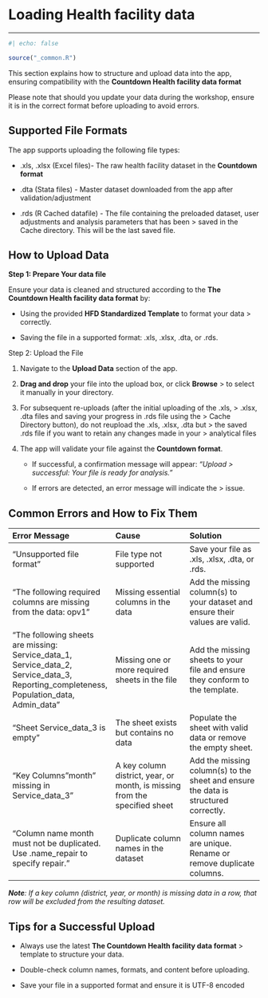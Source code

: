 # Loading Health facility data

------------------------------------------------------------------------

```r
#| echo: false

source("_common.R")
```

This section explains how to structure and upload data into the app, ensuring compatibility with the **Countdown Health facility data format**

Please note that should you update your data during the workshop, ensure it is in the correct format before uploading to avoid errors.

## **Supported File Formats**

The app supports uploading the following file types:

-   .xls, .xlsx (Excel files)- The raw health facility dataset in the **Countdown format**

-   .dta (Stata files) - Master dataset downloaded from the app after validation/adjustment

-   .rds (R Cached datafile) - The file containing the preloaded dataset, user adjustments and analysis parameters that has been \> saved in the Cache directory. This will be the last saved file.

## **How to Upload Data**

**Step 1: Prepare Your data file**

Ensure your data is cleaned and structured according to the **The Countdown Health facility data format** by:

-   Using the provided **HFD Standardized Template** to format your data \> correctly.

-   Saving the file in a supported format: .xls, .xlsx, .dta, or .rds.

Step 2: Upload the File

1.  Navigate to the **Upload Data** section of the app.

2.  **Drag and drop** your file into the upload box, or click **Browse** \> to select it manually in your directory.

3.  For subsequent re-uploads (after the initial uploading of the .xls, \> .xlsx, .dta files and saving your progress in .rds file using the \> Cache Directory button), do not reupload the .xls, .xlsx, .dta but \> the saved .rds file if you want to retain any changes made in your \> analytical files

4.  The app will validate your file against the **Countdown format**.

    -   If successful, a confirmation message will appear: *"Upload \> successful: Your file is ready for analysis."*

    -   If errors are detected, an error message will indicate the \> issue.

## **Common Errors and How to Fix Them**

| **Error Message** | **Cause** | **Solution** |
|:---|:---|:---|
| "Unsupported file format" | File type not supported | Save your file as .xls, .xlsx, .dta, or .rds. |
| "The following required columns are missing from the data: opv1" | Missing essential columns in the data | Add the missing column(s) to your dataset and ensure their values are valid. |
| "The following sheets are missing: Service_data_1, Service_data_2, Service_data_3, Reporting_completeness, Population_data, Admin_data" | Missing one or more required sheets in the file | Add the missing sheets to your file and ensure they conform to the template. |
| "Sheet Service_data_3 is empty" | The sheet exists but contains no data | Populate the sheet with valid data or remove the empty sheet. |
| "Key Columns "month" missing in Service_data_3" | A key column district, year, or month, is missing from the specified sheet | Add the missing column(s) to the sheet and ensure the data is structured correctly. |
| "Column name month must not be duplicated. Use .name_repair to specify repair." | Duplicate column names in the dataset | Ensure all column names are unique. Rename or remove duplicate columns. |

***Note**: If a key column (district, year, or month) is missing data in a row, that row will be excluded from the resulting dataset.*

## **Tips for a Successful Upload**

-   Always use the latest **The Countdown Health facility data format** \> template to structure your data.

-   Double-check column names, formats, and content before uploading.

-   Save your file in a supported format and ensure it is UTF-8 encoded
